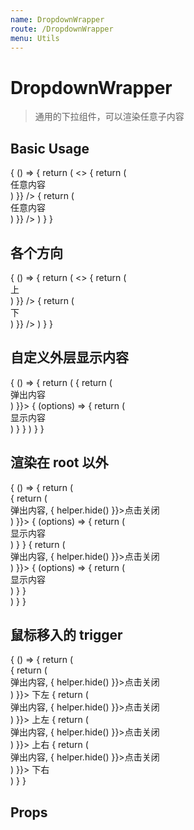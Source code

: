 ```yaml
---
name: DropdownWrapper
route: /DropdownWrapper
menu: Utils
---
```



# DropdownWrapper

> 通用的下拉组件，可以渲染任意子内容

## Basic Usage

<Playground>
  {
    () => {
      return (
        <>
          <DropdownWrapper menuTitle="标题" overlay={e => {
            return (
              <div className="p10" style={{width: 200}}>
                任意内容
              </div>
            )
          }} />
          <span className="ms10"></span>
          <DropdownWrapper menuTitle="鼠标移入" trigger="hover" overlay={e => {
            return (
              <div className="p10" style={{width: 200}}>
                任意内容
              </div>
            )
          }} />
        </>
      )
    }
  }
</Playground>

## 各个方向

<Playground>
  {
    () => {
      return (
        <>
          <DropdownWrapper menuTitle="上" position="top" trigger="hover" overlay={e => {
            return (
              <div className="p10" style={{width: 200}}>
                上
              </div>
            )
          }} />
          <span className="ms10"></span>
          <DropdownWrapper menuTitle="下" trigger="hover" overlay={e => {
            return (
              <div className="p10" style={{width: 200}}>
                下
              </div>
            )
          }} />
        </>
      )
    }
  }
</Playground>

## 自定义外层显示内容

<Playground>
  {
    () => {
      return (
        <DropdownWrapper overlay={() => {
          return (
            <div className="p10" style={{width: 200}}>
              弹出内容
            </div>
          )
        }}>
          {
            (options) => {
              return (
                <div>显示内容</div>
              )
            }
          }
        </DropdownWrapper>
      )
    }
  }
</Playground>

## 渲染在 root 以外

<Playground>
  {
    () => {
      return (
        <div>
          <DropdownWrapper outside overlay={(helper) => {
            return (
              <div className="p10" style={{width: 200}}>
                弹出内容, <span className="link" onClick={e => {
                  helper.hide()
                }}>点击关闭</span>
              </div>
            )
          }}>
            {
              (options) => {
                return (
                  <div>显示内容</div>
                )
              }
            }
          </DropdownWrapper>
          <span className="ms10"></span>
          <DropdownWrapper outside overlay={(helper) => {
            return (
              <div className="p10" style={{width: 200}}>
                弹出内容, <span className="link" onClick={e => {
                  helper.hide()
                }}>点击关闭</span>
              </div>
            )
          }}>
            {
              (options) => {
                return (
                  <div>显示内容</div>
                )
              }
            }
          </DropdownWrapper>
        </div>
      )
    }
  }
</Playground>

## 鼠标移入的 trigger

<Playground>
  {
    () => {
      return (
        <div>
          <DropdownWrapper outside trigger="hover" overlay={(helper) => {
            return (
              <div className="p10" style={{width: 200}}>
                弹出内容, <span className="link" onClick={e => {
                  helper.hide()
                }}>点击关闭</span>
              </div>
            )
          }}>
            下左
          </DropdownWrapper>
          <span className="ms10"></span>
          <DropdownWrapper outside position="top" trigger="hover" overlay={(helper) => {
            return (
              <div className="p10" style={{width: 200}}>
                弹出内容, <span className="link" onClick={e => {
                  helper.hide()
                }}>点击关闭</span>
              </div>
            )
          }}>
            上左
          </DropdownWrapper>
          <span className="ms10"></span>
          <DropdownWrapper outside position="top,right" trigger="hover" overlay={(helper) => {
            return (
              <div className="p10" style={{width: 200}}>
                弹出内容, <span className="link" onClick={e => {
                  helper.hide()
                }}>点击关闭</span>
              </div>
            )
          }}>
            上右
          </DropdownWrapper>
          <span className="ms10"></span>
          <DropdownWrapper outside position="bottom,right" trigger="hover" overlay={(helper) => {
            return (
              <div className="p10" style={{width: 200}}>
                弹出内容, <span className="link" onClick={e => {
                  helper.hide()
                }}>点击关闭</span>
              </div>
            )
          }}>
            下右
          </DropdownWrapper>
        </div>
      )
    }
  }
</Playground>

## Props

<Props of={DropdownWrapper} />
